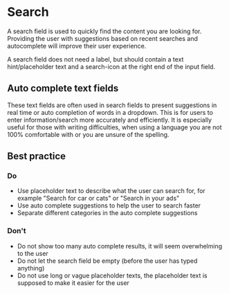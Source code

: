 # Search

A search field is used to quickly find the content you are looking for. Providing the user with suggestions based on recent searches and autocomplete will improve their user experience.

A search field does not need a label, but should contain a text hint/placeholder text and a search-icon at the right end of the input field.

<TableOfContents />

## Auto complete text fields

These text fields are often used in search fields to present suggestions in real time or auto completion of words in a dropdown. This is for users to enter information/search more accurately and efficiently. It is especially useful for those with writing difficulties, when using a language you are not 100% comfortable with or you are unsure of the spelling.

## Best practice

### Do

- Use placeholder text to describe what the user can search for, for example "Search for car or cats" or "Search in your ads"
- Use auto complete suggestions to help the user to search faster
- Separate different categories in the auto complete suggestions

### Don't

- Do not show too many auto complete results, it will seem overwhelming to the user
- Do not let the search field be empty (before the user has typed anything)
- Do not use long or vague placeholder texts, the placeholder text is supposed to make it easier for the user
